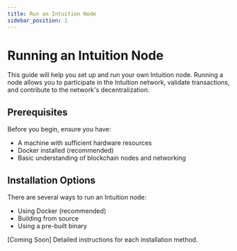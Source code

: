 ```yaml
---
title: Run an Intuition Node
sidebar_position: 1
---
```


# Running an Intuition Node

This guide will help you set up and run your own Intuition node. Running a node allows you to participate in the Intuition network, validate transactions, and contribute to the network's decentralization.

## Prerequisites

Before you begin, ensure you have:
- A machine with sufficient hardware resources
- Docker installed (recommended)
- Basic understanding of blockchain nodes and networking

## Installation Options

There are several ways to run an Intuition node:
- Using Docker (recommended)
- Building from source
- Using a pre-built binary

[Coming Soon] Detailed instructions for each installation method. 